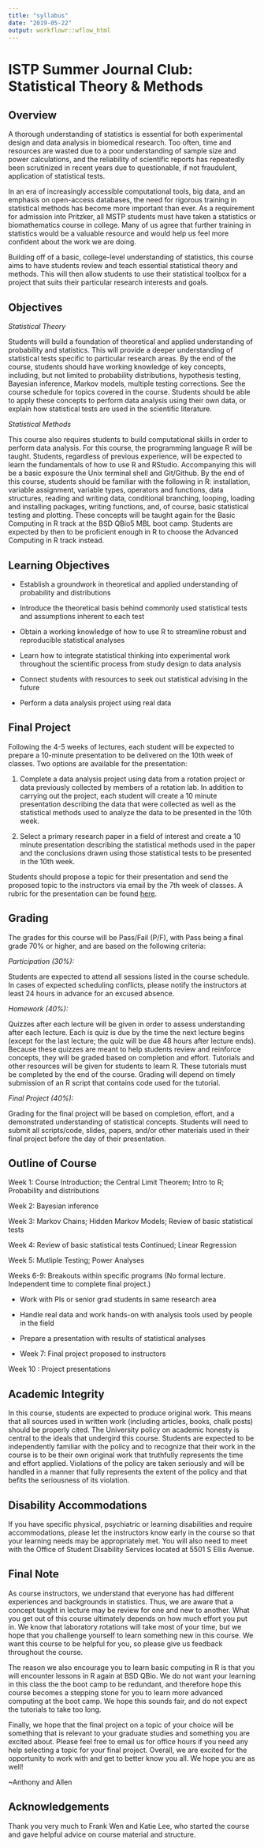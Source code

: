 ```yaml
---
title: "syllabus"
date: "2019-05-22"
output: workflowr::wflow_html
---
```


# ISTP Summer Journal Club: Statistical Theory & Methods

## Overview

A thorough understanding of statistics is essential for both experimental design and data analysis in biomedical research. Too often, time and resources are wasted due to a poor understanding of sample size and power calculations, and the reliability of scientific reports has repeatedly been scrutinized in recent years due to questionable, if not fraudulent, application of statistical tests.

In an era of increasingly accessible computational tools, big data, and an emphasis on open-access databases, the need for rigorous training in statistical methods has become more important than ever. As a requirement for admission into Pritzker, all MSTP students must have taken a statistics or biomathematics course in college. Many of us agree that further training in statistics would be a valuable resource and would help us feel more confident about the work we are doing.

Building off of a basic, college-level understanding of statistics, this course aims to have students review and teach essential statistical theory and methods. This will then allow students to use their statistical toolbox for a project that suits their particular research interests and goals.

## Objectives

_Statistical Theory_

Students will build a foundation of theoretical and applied understanding of probability and statistics. This will provide a deeper understanding of statistical tests specific to particular research areas. By the end of the course, students should have working knowledge of key concepts, including, but not limited to probability distributions, hypothesis testing, Bayesian inference, Markov models, multiple testing corrections. See the course schedule for topics covered in the course. Students should be able to apply these concepts to perform data analysis using their own data, or explain how statistical tests are used in the scientific literature.

_Statistical Methods_

This course also requires students to build computational skills in order to perform data analysis. For this course, the programming language R will be taught. Students, regardless of previous experience, will be expected to learn the fundamentals of how to use R and RStudio. Accompanying this will be a basic exposure the Unix terminal shell and Git/Github. By the end of this course, students should be familiar with the following in R: installation, variable assignment, variable types, operators and functions, data structures, reading and writing data, conditional branching, looping, loading and installing packages, writing functions, and, of course, basic statistical testing and plotting.
These concepts will be taught again for the Basic Computing in R track at the BSD QBio5 MBL boot camp. Students are expected by then to be proficient enough in R to choose the Advanced Computing in R track instead.


## Learning Objectives

* Establish a groundwork in theoretical and applied understanding of probability and distributions

* Introduce the theoretical basis behind commonly used statistical tests and assumptions inherent to each test

* Obtain a working knowledge of how to use R to streamline robust and reproducible statistical analyses

* Learn how to integrate statistical thinking into experimental work throughout the scientific process from study design to data analysis

* Connect students with resources to seek out statistical advising in the future

* Perform a data analysis project using real data

## Final Project

Following the 4-5 weeks of lectures, each student will be expected to prepare a 10-minute presentation to be delivered on the 10th week of classes. Two options are available for the presentation:

1. Complete a data analysis project using data from a rotation project or data previously collected by members of a rotation lab. In addition to carrying out the project, each student will create a 10 minute presentation describing the data that were collected as well as the statistical methods used to analyze the data to be presented in the 10th week.

2. Select a primary research paper in a field of interest and create a 10 minute presentation describing the statistical methods used in the paper and the conclusions drawn using those statistical tests to be presented in the 10th week.

Students should propose a topic for their presentation and send the proposed topic to the instructors via email by the 7th week of classes. A rubric for the presentation can be found [here](https://drive.google.com/open?id=1FPfHFjK83qjQQmMX4uLujx9von8jRZlB).

## Grading

The grades for this course will be Pass/Fail (P/F), with Pass being a final grade 70% or higher, and are based on the following criteria:

_Participation (30%):_

Students are expected to attend all sessions listed in the course schedule. In cases of expected scheduling conflicts, please notify the instructors at least 24 hours in advance for an excused absence.

_Homework (40%):_

Quizzes after each lecture will be given in order to assess understanding after each lecture. Each is quiz is due by the time the next lecture begins (except for the last lecture; the quiz will be due 48 hours after lecture ends). Because these quizzes are meant to help students review and reinforce concepts, they will be graded based on completion and effort.
Tutorials and other resources will be given for students to learn R. These tutorials must be completed by the end of the course. Grading will depend on timely submission of an R script that contains code used for the tutorial.

_Final Project (40%):_

Grading for the final project will be based on completion, effort, and a demonstrated understanding of statistical concepts. Students will need to submit all scripts/code, slides, papers, and/or other materials used in their final project before the day of their presentation.

## Outline of Course

Week 1: Course Introduction; the Central Limit Theorem; Intro to R; Probability and distributions 

Week 2: Bayesian inference

Week 3: Markov Chains; Hidden Markov Models; Review of basic statistical tests

Week 4: Review of basic statistical tests Continued; Linear Regression

Week 5: Mutliple Testing; Power Analyses

Weeks 6-9: Breakouts within specific programs (No formal lecture. Independent time to complete final project.)

* Work with PIs or senior grad students in same research area

* Handle real data and work hands-on with analysis tools used by people in the field

* Prepare a presentation with results of statistical analyses

* Week 7: Final project proposed to instructors

Week 10 : Project presentations

## Academic Integrity

In this course, students are expected to produce original work. This means that all sources used in written work (including articles, books, chalk posts) should be properly cited. The University policy on academic honesty is central to the ideals that undergird this course. Students are expected to be independently familiar with the policy and to recognize that their work in the course is to be their own original work that truthfully represents the time and effort applied. Violations of the policy are taken seriously and will be handled in a manner that fully represents the extent of the policy and that befits the seriousness of its violation.

## Disability Accommodations

If you have specific physical, psychiatric or learning disabilities and require accommodations, please let the instructors know early in the course so that your learning needs may be appropriately met. You will also need to meet with the Office of Student Disability Services located at 5501 S Ellis Avenue.

## Final Note

As course instructors, we understand that everyone has had different experiences and backgrounds in statistics. Thus, we are aware that a concept taught in lecture may be review for one and new to another. What you get out of this course ultimately depends on how much effort you put in. We know that laboratory rotations will take most of your time, but we hope that you challenge yourself to learn something new in this course. We want this course to be helpful for you, so please give us feedback throughout the course.

The reason we also encourage you to learn basic computing in R is that you will encounter lessons in R again at BSD QBio. We do not want your learning in this class the the boot camp to be redundant, and therefore hope this course becomes a stepping stone for you to learn more advanced computing at the boot camp. We hope this sounds fair, and do not expect the tutorials to take too long.

Finally, we hope that the final project on a topic of your choice will be something that is relevant to your graduate studies and something you are excited about. Please feel free to email us for office hours if you need any help selecting a topic for your final project. Overall, we are excited for the opportunity to work with and get to better know you all. We hope you are as well!

~Anthony and Allen


## Acknowledgements

Thank you very much to Frank Wen and Katie Lee, who started the course and gave helpful advice on course material and structure.
